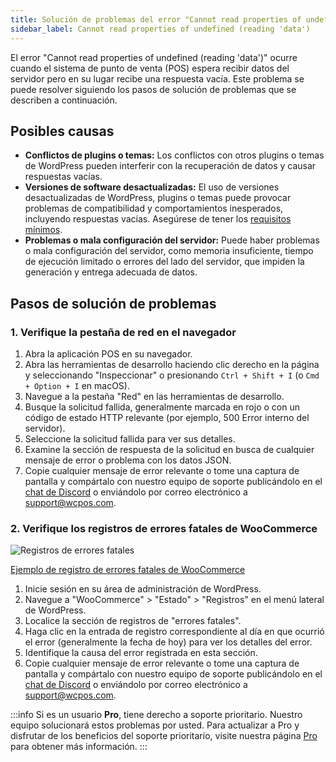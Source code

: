 ```yaml
---
title: Solución de problemas del error "Cannot read properties of undefined (reading 'data')"
sidebar_label: Cannot read properties of undefined (reading 'data')
---
```



El error "Cannot read properties of undefined (reading 'data')" ocurre cuando el sistema de punto de venta (POS) espera recibir datos del servidor pero en su lugar recibe una respuesta vacía. Este problema se puede resolver siguiendo los pasos de solución de problemas que se describen a continuación.

## Posibles causas

- **Conflictos de plugins o temas:** Los conflictos con otros plugins o temas de WordPress pueden interferir con la recuperación de datos y causar respuestas vacías.
- **Versiones de software desactualizadas:** El uso de versiones desactualizadas de WordPress, plugins o temas puede provocar problemas de compatibilidad y comportamientos inesperados, incluyendo respuestas vacías. Asegúrese de tener los [requisitos mínimos](../installation/minimum-requirements).
- **Problemas o mala configuración del servidor:** Puede haber problemas o mala configuración del servidor, como memoria insuficiente, tiempo de ejecución limitado o errores del lado del servidor, que impiden la generación y entrega adecuada de datos.

## Pasos de solución de problemas

### 1. Verifique la pestaña de red en el navegador

1. Abra la aplicación POS en su navegador.
2. Abra las herramientas de desarrollo haciendo clic derecho en la página y seleccionando "Inspeccionar" o presionando `Ctrl + Shift + I` (o `Cmd + Option + I` en macOS).
3. Navegue a la pestaña "Red" en las herramientas de desarrollo.
4. Busque la solicitud fallida, generalmente marcada en rojo o con un código de estado HTTP relevante (por ejemplo, 500 Error interno del servidor).
5. Seleccione la solicitud fallida para ver sus detalles.
6. Examine la sección de respuesta de la solicitud en busca de cualquier mensaje de error o problema con los datos JSON.
7. Copie cualquier mensaje de error relevante o tome una captura de pantalla y compártalo con nuestro equipo de soporte publicándolo en el [chat de Discord](https://wcpos.com/discord) o enviándolo por correo electrónico a support@wcpos.com.

### 2. Verifique los registros de errores fatales de WooCommerce

<div class="image-container">
  <Image
    alt="Registros de errores fatales"
    img="https://woocommerce.com/wp-content/uploads/2018/11/wc_log_fatal_errors.png"
  />
  <p class="image-caption">
    <a
      target="_blank"
      href="https://woocommerce.com/document/finding-php-error-logs/"
    >
      Ejemplo de registro de errores fatales de WooCommerce
    </a>
  </p>
</div>

1. Inicie sesión en su área de administración de WordPress.
2. Navegue a "WooCommerce" > "Estado" > "Registros" en el menú lateral de WordPress.
3. Localice la sección de registros de "errores fatales".
4. Haga clic en la entrada de registro correspondiente al día en que ocurrió el error (generalmente la fecha de hoy) para ver los detalles del error.
5. Identifique la causa del error registrada en esta sección.
6. Copie cualquier mensaje de error relevante o tome una captura de pantalla y compártalo con nuestro equipo de soporte publicándolo en el [chat de Discord](https://wcpos.com/discord) o enviándolo por correo electrónico a support@wcpos.com.

:::info
Si es un usuario **Pro**, tiene derecho a soporte prioritario. Nuestro equipo solucionará estos problemas por usted. Para actualizar a Pro y disfrutar de los beneficios del soporte prioritario, visite nuestra página [Pro](https://wcpos.com/pro) para obtener más información.
:::